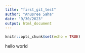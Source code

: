 ```yaml
---
title: "first_git_test"
author: "Anusree Saha"
date: "9/30/2023"
output: html_document
---
```


```r
knitr::opts_chunk$set(echo = TRUE)
```


hello world 
